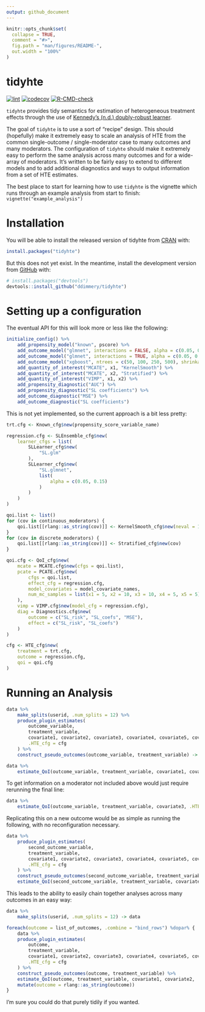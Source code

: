 ```yaml
---
output: github_document
---
```


<!-- README.md is generated from README.Rmd. Please edit that file -->

```r
knitr::opts_chunk$set(
  collapse = TRUE,
  comment = "#>",
  fig.path = "man/figures/README-",
  out.width = "100%"
)
```

# tidyhte

<!-- badges: start -->
[![lint](https://github.com/ddimmery/tidyhte/actions/workflows/lint.yaml/badge.svg)](https://github.com/ddimmery/tidyhte/actions/workflows/lint.yaml)
[![codecov](https://codecov.io/gh/ddimmery/tidyhte/branch/main/graph/badge.svg?token=AHT3X4S2KQ)](https://codecov.io/gh/ddimmery/tidyhte)
[![R-CMD-check](https://github.com/ddimmery/tidyhte/actions/workflows/R-CMD-check.yaml/badge.svg)](https://github.com/ddimmery/tidyhte/actions/workflows/R-CMD-check.yaml)
<!-- badges: end -->

`tidyhte` provides tidy semantics for estimation of heterogeneous treatment effects through the use of [Kennedy's (n.d.) doubly-robust learner](https://arxiv.org/abs/2004.14497).

The goal of `tidyhte` is to use a sort of "recipe" design. This should (hopefully) make it extremely easy to scale an analysis of HTE from the common single-outcome / single-moderator case to many outcomes and many moderators. The configuration of `tidyhte` should make it extremely easy to perform the same analysis across many outcomes and for a wide-array of moderators. It's written to be fairly easy to extend to different models and to add additional diagnostics and ways to output information from a set of HTE estimates.

The best place to start for learning how to use `tidyhte` is the vignette which runs through an example analysis from start to finish: `vignette("example_analysis")`

# Installation

You will be able to install the released version of tidyhte from [CRAN](https://CRAN.R-project.org) with:

``` r
install.packages("tidyhte")
```

But this does not yet exist. In the meantime, install the development version from [GitHub](https://github.com/) with:

``` r
# install.packages("devtools")
devtools::install_github("ddimmery/tidyhte")
```

# Setting up a configuration

The eventual API for this will look more or less like the following:

```r
initialize_config() %>%
    add_propensity_model("known", pscore) %>%
    add_outcome_model("glmnet", interactions = FALSE, alpha = c(0.05, 0.15, 0.2, 0.25)) %>%
    add_outcome_model("glmnet", interactions = TRUE, alpha = c(0.05, 0.15, 0.2, 0.25)) %>%
    add_outcome_model("xgboost", ntrees = c(50, 100, 250, 500), shrinkage = c(0.01, 0.1)) %>%
    add_quantity_of_interest("MCATE", x1, "KernelSmooth") %>%
    add_quantity_of_interest("MCATE", x2, "Stratified") %>%
    add_quantity_of_interest("VIMP", x1, x2) %>%
    add_propensity_diagnostic("AUC") %>%
    add_propensity_diagnostic("SL coefficients") %>%
    add_outcome_diagnostic("MSE") %>%
    add_outcome_diagnostic("SL coefficients")
```

This is not yet implemented, so the current approach is a bit less pretty:

```r
trt.cfg <- Known_cfg$new(propensity_score_variable_name)

regression.cfg <- SLEnsemble_cfg$new(
    learner_cfgs = list(
        SLLearner_cfg$new(
            "SL.glm"
        ),
        SLLearner_cfg$new(
            "SL.glmnet",
            list(
                alpha = c(0.05, 0.15)
            )
        )
    )
)

qoi.list <- list()
for (cov in continuous_moderators) {
    qoi.list[[rlang::as_string(cov)]] <- KernelSmooth_cfg$new(neval = 100)
}
for (cov in discrete_moderators) {
    qoi.list[[rlang::as_string(cov)]] <- Stratified_cfg$new(cov)
}

qoi.cfg <- QoI_cfg$new(
    mcate = MCATE.cfg$new(cfgs = qoi.list),
    pcate = PCATE.cfg$new(
        cfgs = qoi.list,
        effect_cfg = regression.cfg,
        model_covariates = model_covariate_names,
        num_mc_samples = list(x1 = 5, x2 = 10, x3 = 10, x4 = 5, x5 = 5)
    ),
    vimp = VIMP.cfg$new(model_cfg = regression.cfg),
    diag = Diagnostics.cfg$new(
        outcome = c("SL_risk", "SL_coefs", "MSE"),
        effect = c("SL_risk", "SL_coefs")
    )
)

cfg <- HTE_cfg$new(
    treatment = trt.cfg,
    outcome = regression.cfg,
    qoi = qoi.cfg
)
```

# Running an Analysis

```r
data %>%
    make_splits(userid, .num_splits = 12) %>%
    produce_plugin_estimates(
        outcome_variable,
        treatment_variable,
        covariate1, covariate2, covariate3, covariate4, covariate5, covariate6,
        .HTE_cfg = cfg
    ) %>%
    construct_pseudo_outcomes(outcome_variable, treatment_variable) -> data

data %>%
    estimate_QoI(outcome_variable, treatment_variable, covariate1, covariate2, .HTE_cfg = cfg) -> results
```

To get information on a moderator not included above would just require rerunning the final line:

```r
data %>%
    estimate_QoI(outcome_variable, treatment_variable, covariate3, .HTE_cfg = cfg) -> results
```

Replicating this on a new outcome would be as simple as running the following, with no reconfiguration necessary.

```r
data %>%
    produce_plugin_estimates(
        second_outcome_variable,
        treatment_variable,
        covariate1, covariate2, covariate3, covariate4, covariate5, covariate6,
        .HTE_cfg = cfg
    ) %>%
    construct_pseudo_outcomes(second_outcome_variable, treatment_variable) %>%
    estimate_QoI(second_outcome_variable, treatment_variable, covariate1, covariate2, .HTE_cfg = cfg) -> results
```

This leads to the ability to easily chain together analyses across many outcomes in an easy way:

```r
data %>%
    make_splits(userid, .num_splits = 12) -> data

foreach(outcome = list_of_outcomes, .combine = "bind_rows") %dopar% {
    data %>%
    produce_plugin_estimates(
        outcome,
        treatment_variable,
        covariate1, covariate2, covariate3, covariate4, covariate5, covariate6,
        .HTE_cfg = cfg
    ) %>%
    construct_pseudo_outcomes(outcome, treatment_variable) %>%
    estimate_QoI(outcome, treatment_variable, covariate1, covariate2, .HTE_cfg = cfg) %>%
    mutate(outcome = rlang::as_string(outcome))
}
```

I'm sure you could do that purely tidily if you wanted.